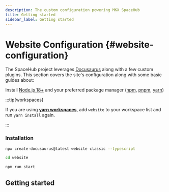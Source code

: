 ```yaml
---
description: The custom configuration powering MKX SpaceHub
title: Getting started
sidebar_label: Getting started
---
```



# Website Configuration {#website-configuration}

The SpaceHub project leverages [Docusaurus](https://docusaurus.io/) along with a few custom plugins. This section covers the site's configuration along with some basic guides about:

Install [Node.js 18+](https://nodejs.org/en/download/) and your preferred package manager ([npm](https://www.npmjs.com/), [pnpm](https://pnpm.io/), [yarn](https://yarnpkg.com/))


:::tip[workspaces]

If you are using [**yarn workspaces**](https://yarnpkg.com/features/workspaces), add `website` to your workspace list and run `yarn install` again.

:::



### Installation

```bash
npx create-docusaurus@latest website classic --typescript
```
```bash
cd website
```
```bash npm2yarn
npm run start
```

## Getting started

<DocCardList />